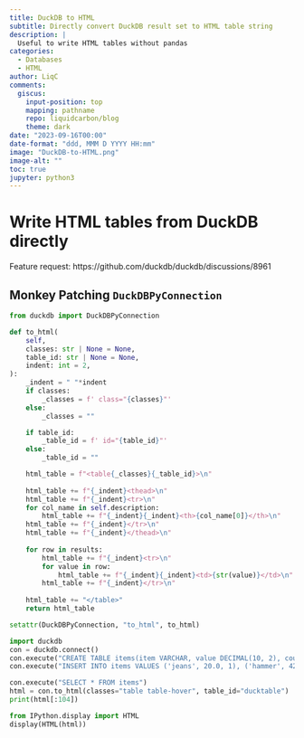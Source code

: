 ```yaml
---
title: DuckDB to HTML
subtitle: Directly convert DuckDB result set to HTML table string
description: |
  Useful to write HTML tables without pandas
categories:
  - Databases
  - HTML
author: LiqC
comments:
  giscus:
    input-position: top
    mapping: pathname
    repo: liquidcarbon/blog
    theme: dark
date: "2023-09-16T00:00"
date-format: "ddd, MMM D YYYY HH:mm" 
image: "DuckDB-to-HTML.png"
image-alt: ""
toc: true
jupyter: python3
---
```


# Write HTML tables from DuckDB directly

Feature request: https://github.com/duckdb/duckdb/discussions/8961 

## Monkey Patching `DuckDBPyConnection`

```python
from duckdb import DuckDBPyConnection

def to_html(
    self,
    classes: str | None = None,
    table_id: str | None = None,
    indent: int = 2,
):
    _indent = " "*indent
    if classes:
        _classes = f' class="{classes}"'
    else:
        _classes = ""

    if table_id:
        _table_id = f' id="{table_id}"'
    else:
        _table_id = ""

    html_table = f"<table{_classes}{_table_id}>\n"
    
    html_table += f"{_indent}<thead>\n"
    html_table += f"{_indent}<tr>\n"
    for col_name in self.description:
        html_table += f"{_indent}{_indent}<th>{col_name[0]}</th>\n"
    html_table += f"{_indent}</tr>\n"
    html_table += f"{_indent}</thead>\n"
    
    for row in results:
        html_table += f"{_indent}<tr>\n"
        for value in row:
            html_table += f"{_indent}{_indent}<td>{str(value)}</td>\n"
        html_table += f"{_indent}</tr>\n"
    
    html_table += "</table>"
    return html_table

setattr(DuckDBPyConnection, "to_html", to_html)

import duckdb
con = duckdb.connect()
con.execute("CREATE TABLE items(item VARCHAR, value DECIMAL(10, 2), count INTEGER)")
con.execute("INSERT INTO items VALUES ('jeans', 20.0, 1), ('hammer', 42.2, 2)")

con.execute("SELECT * FROM items")
html = con.to_html(classes="table table-hover", table_id="ducktable")
print(html[:104])
```

```python
from IPython.display import HTML
display(HTML(html))
```



